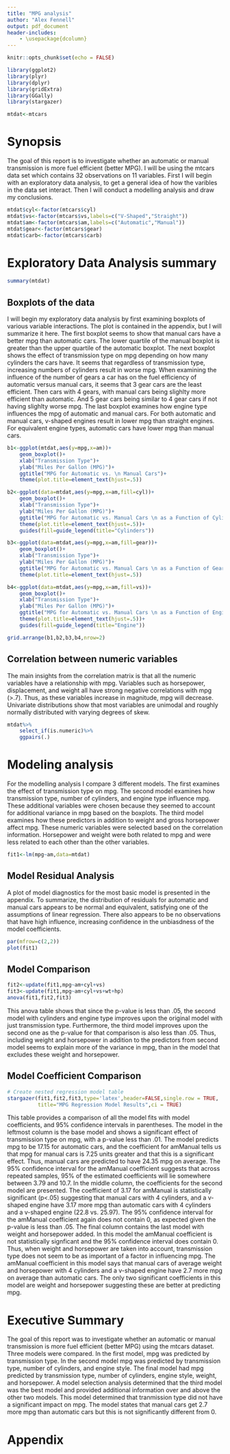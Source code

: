 ```yaml
---
title: "MPG analysis"
author: "Alex Fennell"
output: pdf_document
header-includes:
    - \usepackage{dcolumn}
---
```


```r
knitr::opts_chunk$set(echo = FALSE)
```

```r
library(ggplot2)
library(plyr)
library(dplyr)
library(gridExtra)
library(GGally)
library(stargazer)

```

```r
mtdat<-mtcars
```
# Synopsis
The goal of this report is to investigate whether an automatic or manual transmission
is more fuel efficient (better MPG). I will be using the mtcars data set which 
contains 32 observations on 11 variables. First I will begin with an exploratory 
data analysis, to get a general idea of how the varibles in the data set interact.
Then I will conduct a modelling analysis and draw my conclusions.

```r
mtdat$cyl<-factor(mtcars$cyl)
mtdat$vs<-factor(mtcars$vs,labels=c("V-Shaped","Straight"))
mtdat$am<-factor(mtcars$am,labels=c("Automatic","Manual"))
mtdat$gear<-factor(mtcars$gear)
mtdat$carb<-factor(mtcars$carb)
```
# Exploratory Data Analysis summary

```r
summary(mtdat)
```

## Boxplots of the data
I will begin my exploratory data analysis by first examining boxplots of various
variable interactions. The plot is contained in the appendix, but I will summarize
it here. The first boxplot seems to show that manual cars have a better mpg than
automatic cars. The lower quartile of the manual boxplot is greater than the
upper quartile of the automatic boxplot. The next boxplot shows the effect 
of transmission type on mpg depending on how many cylinders the cars have. It seems
that regardless of transmission type, increasing numbers of cylinders result in worse
mpg. When examining the influence of the number of gears a car has on the fuel 
efficiency of automatic versus manual cars, it seems that 3 gear cars are the least
efficient. Then cars with 4 gears, with manual cars being slighlty more efficient than
automatic. And 5 gear cars being similar to 4 gear cars if not having slighlty worse
mpg. The last boxplot examines how engine type influences the mpg of automatic and
manual cars. For both automatic and manual cars, v-shaped engines result in lower 
mpg than straight engines. For equivalent engine types, automatic cars have lower
mpg than manual cars.

```r
b1<-ggplot(mtdat,aes(y=mpg,x=am))+
    geom_boxplot()+
    xlab("Transmission Type")+
    ylab("Miles Per Gallon (MPG)")+
    ggtitle("MPG for Automatic vs. \n Manual Cars")+
    theme(plot.title=element_text(hjust=.5))

b2<-ggplot(data=mtdat,aes(y=mpg,x=am,fill=cyl))+
    geom_boxplot()+
    xlab("Transmission Type")+
    ylab("Miles Per Gallon (MPG)")+
    ggtitle("MPG for Automatic vs. Manual Cars \n as a Function of Cylinders")+
    theme(plot.title=element_text(hjust=.5))+
    guides(fill=guide_legend(title="Cylinders"))

b3<-ggplot(data=mtdat,aes(y=mpg,x=am,fill=gear))+
    geom_boxplot()+
    xlab("Transmission Type")+
    ylab("Miles Per Gallon (MPG)")+
    ggtitle("MPG for Automatic vs. Manual Cars \n as a Function of Gears")+
    theme(plot.title=element_text(hjust=.5))

b4<-ggplot(data=mtdat,aes(y=mpg,x=am,fill=vs))+
    geom_boxplot()+
    xlab("Transmission Type")+
    ylab("Miles Per Gallon (MPG)")+
    ggtitle("MPG for Automatic vs. Manual Cars \n as a Function of Engine")+
    theme(plot.title=element_text(hjust=.5))+
    guides(fill=guide_legend(title="Engine"))

grid.arrange(b1,b2,b3,b4,nrow=2)
```

## Correlation between numeric variables
The main insights from the correlation matrix is that all the numeric variables
have a relationship with mpg. Variables such as horsepower, displacement, and weight
all have strong negative correlations with mpg (>.7). Thus, as these variables
increase in magnitude, mpg will decrease. Univariate distributions show that most
variables are unimodal and roughly normally distributed with varying degrees of skew.

```r
mtdat%>%
    select_if(is.numeric)%>%
    ggpairs(.)
```

# Modeling analysis
For the modelling analysis I compare 3 different models. The first examines the 
effect of transmission type on mpg. The second model examines how transmission type,
number of cylinders, and engine type influence mpg. These additional variables were
chosen because they seemed to account for additional variance in mpg based on the
boxplots. The third model examines how these predictors in addition to weight and 
gross horsepower affect mpg. These numeric variables were selected based on the 
correlation information. Horsepower and weight were both related to mpg and were
less related to each other than the other variables.

```r
fit1<-lm(mpg~am,data=mtdat)
```

## Model Residual Analysis
A plot of model diagnostics for the most basic model is presented in the appendix. 
To summarize, the distribution of residuals for automatic and manual cars appears 
to be normal and equivalent, satisfying one of the assumptions of linear regression.
There also appears to be no observations that have high influence, increasing 
confidence in the unbiasdness of the model coefficients.

```r
par(mfrow=c(2,2))
plot(fit1)
```
## Model Comparison

```r
fit2<-update(fit1,mpg~am+cyl+vs)
fit3<-update(fit1,mpg~am+cyl+vs+wt+hp)
anova(fit1,fit2,fit3)
```

This anova table shows that since the p-value is less than .05, the second model with
cylinders and engine type improves upon the original model with just transmission type.
Furthermore, the third model improves upon the second one as the p-value for that 
comparison is also less than .05. Thus, including weight and horsepower in addition
to the predictors from second model seems to explain more of the variance in mpg,
than in the model that excludes these weight and horsepower.

## Model Coefficient Comparison

```r
# Create nested regression model table
stargazer(fit1,fit2,fit3,type='latex',header=FALSE,single.row = TRUE,
          title="MPG Regression Model Results",ci = TRUE)
```

This table provides a comparison of all the model fits with model coefficients,
and 95% confidence intervals in parentheses. The model in the leftmost column is 
the base model and shows a significant effect of transmission type on mpg, with a 
p-value less than .01. The model predicts mpg to be 17.15 for automatic cars, and
the coefficient for amManual tells us that mpg for manual cars is 7.25 units greater 
and that this is a significant effect. Thus, manual cars are predicted to have 24.35 
mpg on average. The 95% confidence interval for the amManual coefficient suggests that
across repeated samples, 95% of the estimated coefficients will lie somewhere between
3.79 and 10.7. In the middle column, the coefficients for the second model are 
presented. The coefficient of 3.17 for amManual is statistically significant (p<.05)
suggesting that manual cars with 4 cylinders, and a v-shaped engine have 3.17 more 
mpg than automatic cars with 4 cylinders and a v-shaped engine (22.8 vs. 25.97).
The 95% confidence interval for the amManual coefficient again does not contain 0,
as expected given the p-value is less than .05. The final column contains the last
model with weight and horsepower added. In this model the amManual coefficient is 
not statistically signficant and the 95% confidence interval does contain 0. Thus,
when weight and horsepower are taken into account, transmission type does not seem
to be as important of a factor in influencing mpg. The amManual coefficient in this
model says that manual cars of average weight and horsepower with 4 cylinders and
a v-shaped engine have 2.7 more mpg on average than automatic cars. The only  two
significant coefficients in this model are weight and horsepower suggesting these
are better at predicting mpg.

# Executive Summary
The goal of this report was to investigate whether an automatic or manual transmission
is more fuel efficient (better MPG) using the mtcars dataset. Three models were 
compared. In the first model, mpg was predicted by transmission type. In the second
model mpg was predicted by transmission type, number of cylinders, and engine style.
The final model had mpg predicted by transmission type, number of cylinders, engine
style, weight, and horsepower. A model selection analysis determined that the third
model was the best model and provided additional information over and above the other
two models. This model determined that tranmission type did not have a significant
impact on mpg. The model states that manual cars get 2.7 more mpg than automatic
cars but this is not significantly different from 0.

\tiny
# Appendix
```r

```